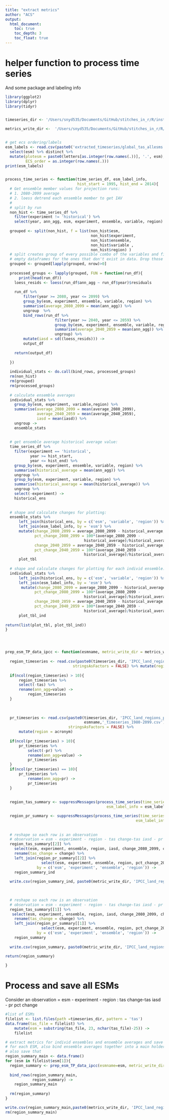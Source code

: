 ```yaml
---
title: "extract metrics"
author: "ACS"
output: 
  html_document:
    toc: true
    toc_depth: 3
    toc_float: true
---
```



# helper function to process time series 

And some package and labeling info

```r
library(ggplot2)
library(dplyr)
library(tidyr)


timeseries_dir <- '/Users/snyd535/Documents/GitHub/stitches_in_r/R/inst/shinyApp/python_curation/land_regions_ts/'

metrics_write_dir <-  '/Users/snyd535/Documents/GitHub/stitches_in_r/R/inst/shinyApp/python_curation/land_regions_ts/metrics/'


# get ecs ordering/labels
esm_labels <- read.csv(paste0('extracted_timeseries/global_tas_allesms.csv'), stringsAsFactors = FALSE) %>%
  select(esm) %>% distinct %>% 
  mutate(plotesm = paste0(letters[as.integer(row.names(.))], '.', esm),
         ECS_order = as.integer(row.names(.)))
print(esm_labels)


process_time_series <- function(time_series_df, esm_label_info,
                                hist_start = 1995, hist_end = 2014){
  # Get ensemble member values for projection runs:
  # 1. 2080-2099 average
  # 2. loess detrend each ensemble member to get IAV
  #
  # split by run
  non_hist <- time_series_df %>% 
    filter(experiment != 'historical') %>% 
    select(year, ann_agg, esm, experiment, ensemble, variable, region)
  
  grouped <- split(non_hist, f = list(non_hist$esm, 
                                      non_hist$experiment,
                                      non_hist$ensemble, 
                                      non_hist$variable ,
                                      non_hist$region) )
  # split creates group of every possible combo of the variables and fills in
  # empty dataframes for the ones that don't exist in data. Drop those
  grouped <- grouped[lapply(grouped, nrow)>0]
  
  processed_groups <- lapply(grouped, FUN = function(run_df){
      print(head(run_df))
    loess_resids <- loess(run_df$ann_agg ~ run_df$year)$residuals
    
    run_df %>%
        filter(year >= 2080, year <= 2099) %>%
        group_by(esm, experiment, ensemble, variable, region) %>%
        summarise(average_2080_2099 = mean(ann_agg)) %>% 
        ungroup  %>%
        bind_rows(run_df %>%
                      filter(year >= 2040, year <= 2059) %>%
                      group_by(esm, experiment, ensemble, variable, region) %>%
                      summarise(average_2040_2059 = mean(ann_agg)) %>% 
                      ungroup) %>% 
        mutate(iasd = sd((loess_resids))) ->
        output_df
    
    return(output_df)
    
  })
  
  individual_stats <- do.call(bind_rows, processed_groups)
  rm(non_hist)
  rm(grouped)
  rm(processed_groups)
  
  # calculate ensemble averages
  individual_stats %>%
    group_by(esm, experiment, variable,region) %>%
    summarise(average_2080_2099 = mean(average_2080_2099),
              average_2040_2059 = mean(average_2040_2059),
              iasd = mean(iasd)) %>%
    ungroup ->
    ensemble_stats
  
  
  # get ensemble average historical average value:
  time_series_df %>%
    filter(experiment == 'historical',
           year >= hist_start,
           year <= hist_end) %>%
    group_by(esm, experiment, ensemble, variable, region) %>%
    summarise(historical_average = mean(ann_agg)) %>%
    ungroup %>%
    group_by(esm, experiment, variable, region) %>%
    summarise(historical_average = mean(historical_average)) %>%
    ungroup %>%
    select(-experiment) ->
    historical_ens
  
  
  # shape and calculate changes for plotting:
  ensemble_stats %>%
      left_join(historical_ens, by = c('esm', 'variable', 'region')) %>%
      left_join(esm_label_info, by = 'esm') %>%
      mutate(change_2080_2099 = average_2080_2099 - historical_average,
             pct_change_2080_2099 = 100*(average_2080_2099 -
                                   historical_average)/historical_average,
             change_2040_2059 = average_2040_2059 - historical_average,
             pct_change_2040_2059 = 100*(average_2040_2059 -
                                   historical_average)/historical_average) ->
      plot_tbl
  
  # shape and calculate changes for plotting for each individ ensemble:
  individual_stats %>%
      left_join(historical_ens, by = c('esm', 'variable', 'region')) %>%
      left_join(esm_label_info, by = 'esm') %>%
       mutate(change_2080_2099 = average_2080_2099 - historical_average,
             pct_change_2080_2099 = 100*(average_2080_2099 -
                                   historical_average)/historical_average,
             change_2040_2059 = average_2040_2059 - historical_average,
             pct_change_2040_2059 = 100*(average_2040_2059 -
                                   historical_average)/historical_average) ->
      plot_tbl_ind
  
return(list(plot_tbl, plot_tbl_ind))
}




prep_esm_TP_data_ipcc <- function(esmname, metric_write_dir = metrics_write_dir){
  
  region_timeseries <- read.csv(paste0(timeseries_dir, 'IPCC_land_regions_tas_', esmname, '_timeseries_1980-2099.csv'),
                              stringsAsFactors = FALSE) %>% mutate(region = acronym) 
  
  if(ncol(region_timeseries) > 10){
      region_timeseries %>%
      select(-tas) %>% 
      rename(ann_agg=value) ->
          region_timeseries
  }
  
  
  
  pr_timeseries <- read.csv(paste0(timeseries_dir, 'IPCC_land_regions_pr_',
                                   esmname,'_timeseries_1980-2099.csv'),
                            stringsAsFactors = FALSE) %>%
      mutate(region = acronym) 
  
  if(ncol(pr_timeseries) > 10){
      pr_timeseries %>%
          select(-pr) %>% 
          rename(ann_agg=value) ->
          pr_timeseries
  } 
  if(ncol(pr_timeseries) == 10){
      pr_timeseries %>%
          rename(ann_agg=pr) ->
          pr_timeseries
  }
  
  
  region_tas_summary <- suppressMessages(process_time_series(time_series_df = region_timeseries, 
                                             esm_label_info = esm_labels))

  region_pr_summary <- suppressMessages(process_time_series(time_series_df = pr_timeseries,
                                                          esm_label_info = esm_labels))
  
  
  # reshape so each row is an observation
  # observation = esm - experiment - region - tas change-tas iasd - pr pct change
  region_tas_summary[[2]] %>% 
    select(esm, experiment, ensemble, region, iasd, change_2080_2099, change_2040_2059) %>%
    rename(tas_change = change) %>%
    left_join(region_pr_summary[[2]] %>%
                select(esm, experiment, ensemble, region, pct_change_2080_2099, pct_change_2040_2059) ,
              by = c('esm', 'experiment', 'ensemble', 'region')) ->
    region_summary_ind
  
  write.csv(region_summary_ind, paste0(metric_write_dir, 'IPCC_land_regions_', esmname, '_indrun_tp_metrics.csv'), row.names = FALSE)

  
  
  # reshape so each row is an observation
  # observation = esm - experiment - region - tas change-tas iasd - pr pct change
  region_tas_summary[[1]] %>% 
   select(esm, experiment, ensemble, region, iasd, change_2080_2099, change_2040_2059) %>%
    rename(tas_change = change) %>%
    left_join(region_pr_summary[[1]] %>%
                select(esm, experiment, ensemble, region, pct_change_2080_2099, pct_change_2040_2059) ,
              by = c('esm', 'experiment', 'ensemble', 'region')) ->
    region_summary
  
  write.csv(region_summary, paste0(metric_write_dir, 'IPCC_land_regions_', esmname, '_ensavg_tp_metrics.csv'), row.names = FALSE)

return(region_summary)
  
}
```



# Process and save all ESMs

Consider an observation = esm - experiment - region : tas change-tas iasd - pr pct change

```r
#list of ESMs
filelist <- list.files(path =timeseries_dir, pattern = 'tas')
data.frame(tas_file = filelist) %>%
    mutate(esm = substring(tas_file, 23, nchar(tas_file)-25)) ->
    filelist
```

```r

# extract metrics for individ ensembles and ensemble averages and save as CSV 
# for each ESM, also bind ensemble averages together into a main holder and 
# also save that
region_summary_main <- data.frame()
for (esm in filelist$esm[1]){
  region_summary <- prep_esm_TP_data_ipcc(esmname=esm, metric_write_dir = metrics_write_dir)
  
  bind_rows(region_summary_main,
            region_summary) ->
    region_summary_main
  
  rm(region_summary)
}

write.csv(region_summary_main,paste0(metrics_write_dir, 'IPCC_land_regions_allESMs_ensavg_tp_metrics.csv'), row.names = FALSE)
rm(region_summary_main)
```
